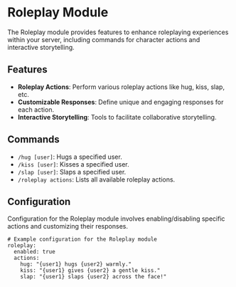 # Roleplay Module

The Roleplay module provides features to enhance roleplaying experiences within your server, including commands for character actions and interactive storytelling.

## Features

- **Roleplay Actions**: Perform various roleplay actions like hug, kiss, slap, etc.
- **Customizable Responses**: Define unique and engaging responses for each action.
- **Interactive Storytelling**: Tools to facilitate collaborative storytelling.

## Commands

- `/hug [user]`: Hugs a specified user.
- `/kiss [user]`: Kisses a specified user.
- `/slap [user]`: Slaps a specified user.
- `/roleplay actions`: Lists all available roleplay actions.

## Configuration

Configuration for the Roleplay module involves enabling/disabling specific actions and customizing their responses.

```
# Example configuration for the Roleplay module
roleplay:
  enabled: true
  actions:
    hug: "{user1} hugs {user2} warmly."
    kiss: "{user1} gives {user2} a gentle kiss."
    slap: "{user1} slaps {user2} across the face!"
``` 